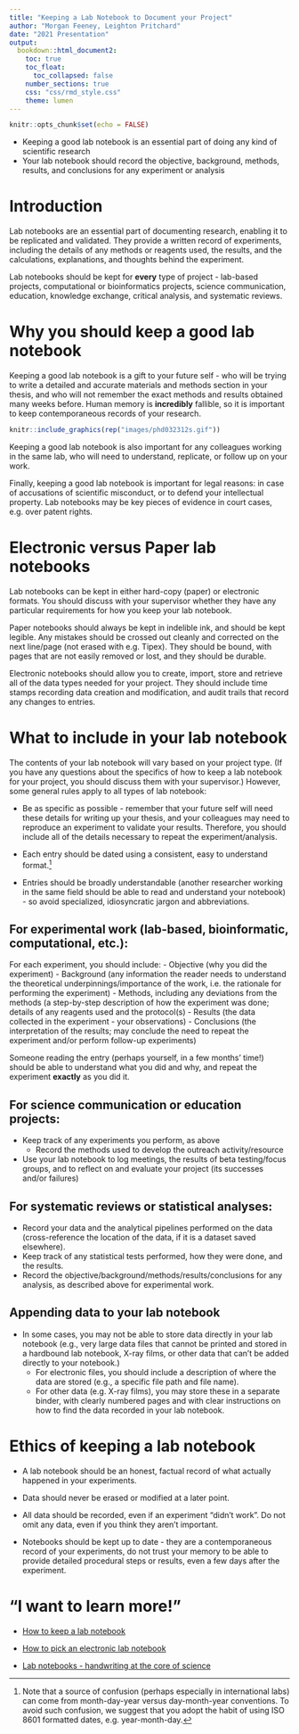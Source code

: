 ```yaml
---
title: "Keeping a Lab Notebook to Document your Project"
author: "Morgan Feeney, Leighton Pritchard"
date: "2021 Presentation"
output: 
  bookdown::html_document2:
    toc: true
    toc_float:
      toc_collapsed: false
    number_sections: true
    css: "css/rmd_style.css"
    theme: lumen
---
```


```r
knitr::opts_chunk$set(echo = FALSE)
```

<div id="summary">
- Keeping a good lab notebook is an essential part of doing any kind of scientific research
- Your lab notebook should record the objective, background, methods, results, and conclusions for any experiment or analysis
</div>

# Introduction

Lab notebooks are an essential part of documenting research, enabling it to be replicated and validated. They provide a written record of experiments, including the details of any methods or reagents used, the results, and the calculations, explanations, and thoughts behind the experiment. 

Lab notebooks should be kept for **every** type of project - lab-based projects, computational or bioinformatics projects, science communication, education, knowledge exchange, critical analysis, and systematic reviews.

# Why you should keep a good lab notebook

Keeping a good lab notebook is a gift to your future self - who will be trying to write a detailed and accurate materials and methods section in your thesis, and who will not remember the exact methods and results obtained many weeks before. Human memory is **incredibly** fallible, so it is important to keep contemporaneous records of your research. 

```r
knitr::include_graphics(rep("images/phd032312s.gif"))
```
Keeping a good lab notebook is also important for any colleagues working in the same lab, who will need to understand, replicate, or follow up on your work. 

Finally, keeping a good lab notebook is important for legal reasons: in case of accusations of scientific misconduct, or to defend your intellectual property. Lab notebooks may be key pieces of evidence in court cases, e.g. over patent rights. 

# Electronic versus Paper lab notebooks

Lab notebooks can be kept in either hard-copy (paper) or electronic formats. You should discuss with your supervisor whether they have any particular requirements for how you keep your lab notebook.

Paper notebooks should always be kept in indelible ink, and should be kept legible. Any mistakes should be crossed out cleanly and corrected on the next line/page (not erased with e.g. Tipex). They should be bound, with pages that are not easily removed or lost, and they should be durable.

Electronic notebooks should allow you to create, import, store and retrieve all of the data types needed for your project. They should include time stamps recording data creation and modification, and audit trails that record any changes to entries. 

# What to include in your lab notebook

The contents of your lab notebook will vary based on your project type. (If you have any questions about the specifics of how to keep a lab notebook for your project, you should discuss them with your supervisor.) However, some general rules apply to all types of lab notebook:

- Be as specific as possible - remember that your future self will need these details for writing up your thesis, and your colleagues may need to reproduce an experiment to validate your results. Therefore, you should include all of the details necessary to repeat the experiment/analysis.

- Each entry should be dated using a consistent, easy to understand format.^[Note that a source of confusion (perhaps especially in international labs) can come from month-day-year versus day-month-year conventions. To avoid such confusion, we suggest that you adopt the habit of using ISO 8601 formatted dates, e.g. year-month-day.]

- Entries should be broadly understandable (another researcher working in the same field should be able to read and understand your notebook) - so avoid specialized, idiosyncratic jargon and abbreviations. 

## For experimental work (lab-based, bioinformatic, computational, etc.): 

For each experiment, you should include:
- Objective (why you did the experiment)
- Background (any information the reader needs to understand the theoretical underpinnings/importance of the work, i.e. the rationale for performing the experiment)
- Methods, including any deviations from the methods (a step-by-step description of how the experiment was done; details of any reagents used and the protocol(s)
- Results (the data collected in the experiment - your observations)
- Conclusions (the interpretation of the results;  may conclude the need to repeat the experiment and/or perform follow-up experiments)

Someone reading the entry (perhaps yourself, in a few months' time!) should be able to understand what you did and why, and repeat the experiment **exactly** as you did it.

## For science communication or education projects:
- Keep track of any experiments you perform, as above
  - Record the methods used to develop the outreach activity/resource
- Use your lab notebook to log meetings, the results of beta testing/focus groups, and to reflect on and evaluate your project (its successes and/or failures)

## For systematic reviews or statistical analyses: 
- Record your data and the analytical pipelines performed on the data (cross-reference the location of the data, if it is a dataset saved elsewhere).
- Keep track of any statistical tests performed, how they were done, and the results.
- Record the objective/background/methods/results/conclusions for any analysis, as described above for experimental work.

## Appending data to your lab notebook

- In some cases, you may not be able to store data directly in your lab notebook (e.g., very large data files that cannot be printed and stored in a hardbound lab notebook, X-ray films, or other data that can't be added directly to your notebook.) 
  - For electronic files, you should include a description of where the data are stored (e.g., a specific file path and file name). 
  - For other data (e.g. X-ray films), you may store these in a separate binder, with clearly numbered pages and with clear instructions on how to find the data recorded in your lab notebook.

# Ethics of keeping a lab notebook

- A lab notebook should be an honest, factual record of what actually happened in your experiments. 

- Data should never be erased or modified at a later point. 

- All data should be recorded, even if an experiment "didn't work". Do not omit any data, even if you think they aren't important.

- Notebooks should be kept up to date - they are a contemporaneous record of your experiments, do not trust your memory to be able to provide detailed procedural steps or results, even a few days after the experiment.  

# "I want to learn more!"

- [How to keep a lab notebook](https://www.sciencemag.org/careers/2019/09/how-keep-lab-notebook)

- [How to pick an electronic lab notebook](https://www.nature.com/articles/d41586-018-05895-3)

- [Lab notebooks - handwriting at the core of science](https://blogs.bl.uk/science/2019/01/lab-notebooks-handwriting-at-the-core-of-science.html) 


